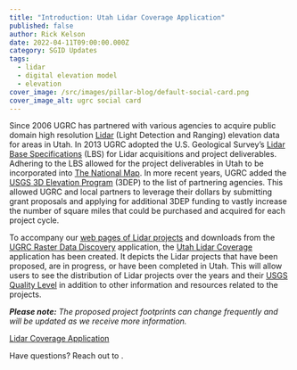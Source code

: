 ```yaml
---
title: "Introduction: Utah Lidar Coverage Application"
published: false
author: Rick Kelson
date: 2022-04-11T09:00:00.000Z
category: SGID Updates
tags:
  - lidar
  - digital elevation model
  - elevation
cover_image: /src/images/pillar-blog/default-social-card.png
cover_image_alt: ugrc social card
---
```



Since 2006 UGRC has partnered with various agencies to acquire public domain high resolution [Lidar](https://oceanservice.noaa.gov/facts/lidar.html) (Light Detection and Ranging) elevation data for areas in Utah. In 2013 UGRC adopted the U.S. Geological Survey’s [Lidar Base Specifications](https://www.usgs.gov/ngp-standards-and-specifications/lidar-base-specification-online) (LBS) for Lidar acquisitions and project deliverables. Adhering to the LBS allowed for the project deliverables in Utah to be incorporated into [The National Map](https://www.usgs.gov/programs/national-geospatial-program/national-map). In more recent years, UGRC added the [USGS 3D Elevation Program](https://www.usgs.gov/3d-elevation-program) (3DEP) to the list of partnering agencies. This allowed UGRC and local partners to leverage their dollars by submitting grant proposals and applying for additional 3DEP funding to vastly increase the number of square miles that could be purchased and acquired for each project cycle.

To accompany our [web pages of Lidar projects](/products/sgid/elevation) and downloads from the [UGRC Raster Data Discovery](https://raster.utah.gov/) application, the [Utah Lidar Coverage](https://arcg.is/18SWjy) application has been created. It depicts the Lidar projects that have been proposed, are in progress, or have been completed in Utah. This will allow users to see the distribution of Lidar projects over the years and their [USGS Quality Level](https://www.usgs.gov/3d-elevation-program/topographic-data-quality-levels-qls) in addition to other information and resources related to the projects.

_**Please note:** The proposed project footprints can change frequently and will be updated as we receive more information._

[Lidar Coverage Application](https://arcg.is/18SWjy)

Have questions? Reach out to <Contacts inline subject={frontmatter.title} contactKey='elevation' />.
